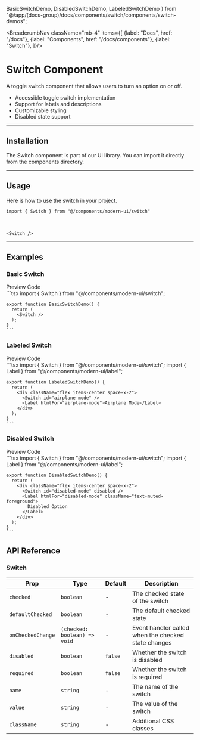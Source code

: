   BasicSwitchDemo,
  DisabledSwitchDemo,
  LabeledSwitchDemo
} from "@/app/(docs-group)/docs/components/switch/components/switch-demos";

<BreadcrumbNav className="mb-4" items={[
  {label: "Docs", href: "/docs"},
  {label: "Components", href: "/docs/components"},
  {label: "Switch"},
]}/>

<PreviewSwitch/>

# Switch Component

A toggle switch component that allows users to turn an option on or off.

- Accessible toggle switch implementation
- Support for labels and descriptions
- Customizable styling
- Disabled state support

---

## Installation

The Switch component is part of our UI library. You can import it directly from the components directory.

<SwitchInstallation/>

---

## Usage

Here is how to use the switch in your project.

```tsx
import { Switch } from "@/components/modern-ui/switch"
```

<br/>

```tsx
<Switch />
```

---

## Examples

### Basic Switch

<Tabs defaultValue="preview">
  <TabsList>
    <TabsTrigger value="preview">Preview</TabsTrigger>
    <TabsTrigger value="code">Code</TabsTrigger>
  </TabsList>
  <TabsContent value="preview" className="p-6 border rounded-md mt-2 relative min-h-[150px]">
    <div className="absolute inset-0 bg-[radial-gradient(#80808080_1px,transparent_1px)] [background-size:16px_16px] opacity-50 "></div>
    <div className="flex justify-center items-center h-full z-10 relative min-h-[150px] not-prose">
      <BasicSwitchDemo />
    </div>
  </TabsContent>
  <TabsContent value="code">
    ```tsx
    import { Switch } from "@/components/modern-ui/switch";

    export function BasicSwitchDemo() {
      return (
        <Switch />
      );
    }
    ```
  </TabsContent>
</Tabs>

### Labeled Switch

<Tabs defaultValue="preview">
  <TabsList>
    <TabsTrigger value="preview">Preview</TabsTrigger>
    <TabsTrigger value="code">Code</TabsTrigger>
  </TabsList>
  <TabsContent value="preview" className="p-6 border rounded-md mt-2 relative min-h-[150px]">
    <div className="absolute inset-0 bg-[radial-gradient(#80808080_1px,transparent_1px)] [background-size:16px_16px] opacity-50 "></div>
    <div className="flex justify-center items-center h-full z-10 relative min-h-[150px] not-prose">
      <LabeledSwitchDemo />
    </div>
  </TabsContent>
  <TabsContent value="code">
    ```tsx
    import { Switch } from "@/components/modern-ui/switch";
    import { Label } from "@/components/modern-ui/label";

    export function LabeledSwitchDemo() {
      return (
        <div className="flex items-center space-x-2">
          <Switch id="airplane-mode" />
          <Label htmlFor="airplane-mode">Airplane Mode</Label>
        </div>
      );
    }
    ```
  </TabsContent>
</Tabs>

### Disabled Switch

<Tabs defaultValue="preview">
  <TabsList>
    <TabsTrigger value="preview">Preview</TabsTrigger>
    <TabsTrigger value="code">Code</TabsTrigger>
  </TabsList>
  <TabsContent value="preview" className="p-6 border rounded-md mt-2 relative min-h-[150px]">
    <div className="absolute inset-0 bg-[radial-gradient(#80808080_1px,transparent_1px)] [background-size:16px_16px] opacity-50 "></div>
    <div className="flex justify-center items-center h-full z-10 relative min-h-[150px] not-prose">
      <DisabledSwitchDemo />
    </div>
  </TabsContent>
  <TabsContent value="code">
    ```tsx
    import { Switch } from "@/components/modern-ui/switch";
    import { Label } from "@/components/modern-ui/label";

    export function DisabledSwitchDemo() {
      return (
        <div className="flex items-center space-x-2">
          <Switch id="disabled-mode" disabled />
          <Label htmlFor="disabled-mode" className="text-muted-foreground">
            Disabled Option
          </Label>
        </div>
      );
    }
    ```
  </TabsContent>
</Tabs>


## API Reference

### Switch

| Prop | Type | Default | Description |
|------|------|---------|-------------|
| `checked` | `boolean` | - | The checked state of the switch |
| `defaultChecked` | `boolean` | - | The default checked state |
| `onCheckedChange` | `(checked: boolean) => void` | - | Event handler called when the checked state changes |
| `disabled` | `boolean` | `false` | Whether the switch is disabled |
| `required` | `boolean` | `false` | Whether the switch is required |
| `name` | `string` | - | The name of the switch |
| `value` | `string` | - | The value of the switch |
| `className` | `string` | - | Additional CSS classes | 